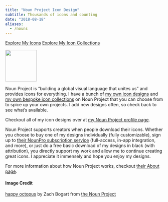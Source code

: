 ```yaml
---
title: "Noun Project Icon Design"
subtitle: Thousands of icons and counting
date: "2018-08-18"
aliases: 
  - /nouns
---
```


<!-- Noun Link Buttons -->
<a class="btn btn-success" href="https://thenounproject.com/zachbogart/uploads/" role="button"><i class="bi bi-heart-fill"></i> Explore My Icons</a>
<a class="btn btn-primary" href="https://thenounproject.com/browse/creator/zachbogart/icon-collections" role="button"><i class="bi bi-collection"></i> Explore My Icon Collections</a>
<br>

<!-- Icon Image: Small -->
<img src="images/making_nouns.png" width="100"/> 

Noun Project is "building a global visual language that unites us" and provides icons for everything. I have a bunch of [my own icon designs](https://thenounproject.com/zachbogart/uploads/) and [my own bespoke icon collections](https://thenounproject.com/browse/creator/zachbogart/icon-collections) on Noun Project that you can choose from to spice up your own projects. I add new designs often, so check back to see what's available.

Checkout all of my icon designs over at [my Noun Project profile page](https://thenounproject.com/zachbogart/).

Noun Project supports creators when people download their icons. Whether you choose to buy one of my designs individually (fully customizable), sign up to [their NounPro subscription service](https://thenounproject.com/accounts/upgrade/) (full-access, in-app integration, and more), or just do a free basic download of my designs in black (with attribution), you directly support my work and allow me to continue creating great icons. I appreciate it immensely and hope you enjoy my designs.

For more information about how Noun Project works, checkout [their About page](https://thenounproject.com/about/).

<!--Noun Image Credit-->
#### Image Credit
[happy octopus](https://thenounproject.com/zachbogart/collection/adorable-octopus/) by Zach Bogart from [the Noun Project](https://thenounproject.com/zachbogart)
